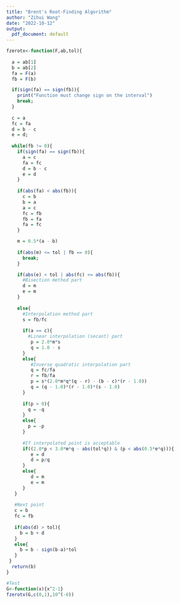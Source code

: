 ```yaml
---
title: "Brent's Root-Finding Algorithm"
author: "Zihui Wang"
date: "2022-10-12"
output: 
  pdf_document: default
---
```


```r
fzerotx<-function(F,ab,tol){
  
  a = ab[1]
  b = ab[2]
  fa = F(a)
  fb = F(b)

  if(sign(fa) == sign(fb)){
    print("Function must change sign on the interval")
    break;
  }
  
  c = a
  fc = fa
  d = b - c
  e = d;
  
  while(fb != 0){
    if(sign(fa) == sign(fb)){
      a = c
      fa = fc
      d = b - c
      e = d
    }
    
    if(abs(fa) < abs(fb)){
      c = b
      b = a
      a = c
      fc = fb
      fb = fa
      fa = fc
    }

    m = 0.5*(a - b)
    
    if(abs(m) <= tol | fb == 0){
      break;
    }

    if(abs(e) < tol | abs(fc) <= abs(fb)){
      #Bisection method part
      d = m
      e = m
    }
    
    else{
      #Interpolation method part
      s = fb/fc
      
      if(a == c){
        #Linear interpolation (secant) part
         p = 2.0*m*s
         q = 1.0 - s
      }
      else{
         #Inverse quadratic interpolation part
         q = fc/fa
         r = fb/fa
         p = s*(2.0*m*q*(q - r) - (b - c)*(r - 1.0))
         q = (q - 1.0)*(r - 1.0)*(s - 1.0)
      }
      
      if(p > 0){
        q = -q
      }
      else{
        p = -p
      }
      
      #If interpolated point is acceptable
      if((2.0*p < 3.0*m*q - abs(tol*q)) & (p < abs(0.5*e*q))){
         e = d
         d = p/q
      }
      else{
         d = m
         e = m
      }
   }
      
   #Next point
   c = b
   fc = fb
   
   if(abs(d) > tol){
     b = b + d
   }
   else{
     b = b - sign(b-a)*tol
   }
 }
  return(b)
}
```

```r
#Test
G<-function(x){x^2-1}
fzerotx(G,c(0,1),10^(-6))
```
